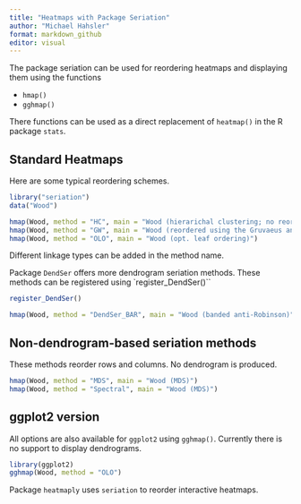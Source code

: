 ```yaml
---
title: "Heatmaps with Package Seriation"
author: "Michael Hahsler"
format: markdown_github
editor: visual
---
```


The package seriation can be used for reordering heatmaps and displaying them
using the functions

* `hmap()`
* `gghmap()`

There functions can be used as a direct replacement of `heatmap()` in the 
R package `stats`.

## Standard Heatmaps

Here are some typical reordering schemes.

```r
library("seriation")
data("Wood")
```

```r
hmap(Wood, method = "HC", main = "Wood (hierarichal clustering; no reordering)")
hmap(Wood, method = "GW", main = "Wood (reordered using the Gruvaeus and Wainer heuristic)")
hmap(Wood, method = "OLO", main = "Wood (opt. leaf ordering)")
```

Different linkage types can be added in the method name.

Package `DendSer` offers more dendrogram seriation methods. These methods can be 
registered using `register_DendSer()``

```r
register_DendSer()

hmap(Wood, method = "DendSer_BAR", main = "Wood (banded anti-Robinson)")
```

## Non-dendrogram-based seriation methods

These methods reorder rows and columns. No dendrogram is produced.

```r
hmap(Wood, method = "MDS", main = "Wood (MDS)")
hmap(Wood, method = "Spectral", main = "Wood (MDS)")
```

## ggplot2 version

All options are also available for `ggplot2` using `gghmap()`. 
Currently there is no support to display dendrograms.

```r
library(ggplot2)
gghmap(Wood, method = "OLO")
```

Package `heatmaply` uses `seriation` to reorder interactive heatmaps.

